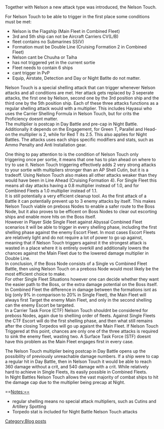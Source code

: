 Together with Nelson a new attack type was introduced, the Nelson Touch.

For Nelson Touch to be able to trigger in the first place some conditions must be met:
*Nelson is the Flagship (Main Fleet in Combined Fleet)
*3rd and 5th ship can not be Aircraft Carriers CV(L/B)
*fleet contains no Submarines SS(V)
*Formation must be Double Line (Cruising Formation 2 in Combined Fleet)
*Nelson cant be Chuuha or Taiha
*has not triggered yet in the current sortie
*Fleet needs to contain 6 ships
*cant trigger in PvP
*Equip, Airstate, Detection and Day or Night Batlte do not matter.

Nelson Touch is a special shelling attack that can trigger whenever Nelson attacks and all conditions are met.
Her attack gets replaced by 3 seperate attacks, 
the first one by Nelson, second one by the 3rd position ship and the third one by the 5th position ship.
Each of these three attacks functions as a regular shelling attack would with a multiplier.
This includes Hayasui who uses the Carrier Shelling Formula in Nelson Touch, but for crits the Proficiency doesnt matter.
<br>The multiplier is postcap in Day Battle and pre-cap in Night Battle.
Additionally it depends on the Engagement, for Green T, Parallel and Head-on the multiplier is 2, 
while for Red T its 2.5. This also applies for Night Battles.
The attacks uses each ships specific modifiers and stats, such as Ammo Penalty and Anti Installation gear.

One thing to pay attention to is the condition of Nelson Touch only triggering once per sortie, 
it means that one has to plan ahead on where to try to use it.
Nelson Touch triggering effectively adds 2 very strong attacks to your sortie 
with multipliers stronger than an AP Shell Cutin, but it is a tradeoff.
Using Nelson Touch also makes all other attacks weaker than they would have been in Line Ahead (Cruising Formation 4).
For Single Fleet this means all day attacks having a 0.8 multiplier instead of 1.0,
and for Combined Fleets a 1.0 multiplier instead of 1.1.
<br>It is still potentially a very efficient cleanup tool. 
As the first attack of a Battle it can potentially prevent up to 3 enemy attacks by itself.
This makes Nelson Touch viable on preboss Nodes to enable a safer route to the Boss Node, 
but it also proves to be efficent on Boss Nodes to clear out escorting ships and enable more hits on the Boss itself.
<br>However in Player Side Single Fleet against Abyssal Combined Fleet scenarios it will be able to trigger in every shelling phase,
including the first shelling phase against the enemy Escort Fleet.
In most cases Escort Fleets are relatively light and do not require a lot of power to go up against, 
meaning that if Nelson Touch triggers against it the strongest attack is wasted in a place where it is entirely overkill 
and additionally lowers the chances against the Main Fleet due to the lowered damage multiplier in Double Line.
<br>In conclusion, if the Boss Node consists of a Single vs Combined Fleet Battle, 
then using Nelson Touch on a preboss Node would most likely be the most efficient choice to make.
<br>For other Single Fleet Situations however one can decide whether they want the easier path to the Boss, 
or the extra damage potential on the Boss itself.
In Combined Fleet the difference in damage between the formations isnt as big (only 9% in comparison to 20% in Single Fleet), 
the Main Fleet will always first Target the enemy Main Fleet, and only in the second shelling can the enemy Escort be targeted.
<br>In a Carrier Task Force (CTF) Nelson Touch shouldnt be considered for preboss Nodes, again due to shelliing order of fleets.
Against Single Fleets the CTF Escort will do the first shelling phase, 
and then what still remains after the closing Torpedos will go up agaisnt the Main Fleet.
If Nelson Touch Triggered at this point, chances are only one of the three attacks is required to sink the enemy fleet, wasting two.
A Surface Task Force (STF) doesnt have this problem as the Main Fleet engages first in every case.

The Nelson Touch multiplier being postcap in Day Battle opens up the possibility of previously unreachable damage numbers.
If a ship were to cap a regular hit in Day Battle, then in Nelson Touch it would be able to reach 360 damage without a crit, and 540 damage with a crit. 
While relatively hard to achieve in Single Fleets, its easily possible in Combined Fleets.
<br>In Night Battles Nelson Touch allows the vast majority of combat ships to hit the damage cap due to the multiplier being precap at Night.

==Notes:==
*regular shelling means no special attack multipliers, such as Cutins and Artillery Spotting
*Torpedo stat is included for Night Battle Nelson Touch attacks
[[Category:Blog posts]]